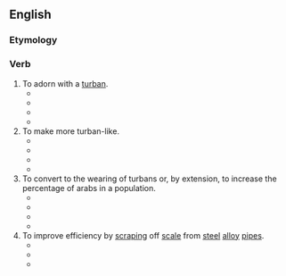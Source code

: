 ==English==

===Etymology===
{{suffix|en|turban|ize}}

===Verb===
{{en-verb}}

# To adorn with a [[turban]].
#* {{quote-book|en|year=2006  |title=God's Gym: Stories |author=John Edgar Wideman |page= |ISBN=0547346727 |passage=Lord, girl. What's happened to your hair. Nappy. Kinky. '''Turbanize''' it. }}
#* {{quote-book|en|year=2007 |title=Shakespeare Studies - Volume 35 |author=Susan Zimmerman, Garrett Sullivan, & Linda Neiberg  |page=33 |ISBN=0838641237 |passage=Among class- or status-conscious spectators in the Whitefriars Theater, might not Morose's transformation into a shop sign (perhaps just a few doors down from the theater on Fleet Street) get a bigger, or more mocking, laugh than the '''turbanized''' Morose earlier in the play? }}
#* {{quote-book|en|year=2013 |title=Jacob's Ladder |author=John Andes |page=19 |ISBN=1475977840 |passage=As she walks, she dries her beautiful blonde hair. She '''turbanizes''' her head and snaps it back. }}
#* {{quote-book|en|year=2015 |title=Revolution Under Attack: The Forqan Group of Iran |author=R. Cohen |page=30 |ISBN=1137502509 |passage=The most interesting point in these testimonies is that they saw that Goodarzi had an Amameh on his head, and wondered who could have '''turbanized''' him. }}
# To make more turban-like.
#* {{quote-book|en|year=1905 |title=Transactions - Volume 5 |author=Ecclesiological Society |page=xli |ISBN= |passage=Soon after there arose a fashion of wearing an imitation of the '''turbanized''' hood, also called a bourrelet — a padded circlet covered with cloth, to which were attached what appeared to be the extremities of a hood. }}
#* {{quote-book|en|year=1950 |title=Department Store Economist - Volume 13 |author= |page=77 |ISBN= |passage=Fashion attractions in bathing caps Peak demand is expected this year for the new bathing caps which have been '''turbanized''', beflowered, polka dotted and otherwise glamorized as they never were before. }}
#* {{quote-book|en|year=1960 |title=The History of the Hat |author=Michael Harrison  |page=54 |ISBN= |passage=''Pro hatbandys de serico negro [sic], ijs'' (1412-1413) is a far cry from ''A hat-bande with xviij gowlde buttons'' (1594), but the imaginative talent of the 14th century was concentrated on the possibilities of feathers and the "'''turbanizing'''" of the hood. }}
#* {{quote-book|en|year=1996  |title=Impressions of Arabia: Architecture and Frescoes of the Asir Region |author=Thierry Mauger  |page= |ISBN= |passage=The farmer working in the fields has to fold back the thawb and "'''turbanize'''" the headscarf.  }}
# To convert to the wearing of turbans or, by extension, to increase the percentage of arabs in a population.
#* {{quote-book|en|year=1865 |title=Martin's History of France: The Age of Louis XIV - Volume 2 |author=Henri Martin & Mary Louise Booth |page=20 |ISBN= |passage=This Turkish procedure gave the Dutch and German pamphleteers a fine opportunity to raise a cry against the grand Turk of the French and '''turbanized''' France, who learned their manners from their good friends the miscreants. }}
#* {{quote-journal|en|year=1929|work=Morrow's Almanack for the Year of Our Lord |page=128|title=It Happens|author=Muriel Draper|passage=Who '''turbanized''' America, who lives in a stable with blood-red walls and a green-blue ceiling, whose articles and Music at Midnight have made even more stir than the remarkable taste of her interior decorating, who talks more delightfully than almost any one in New York.}}
#* {{quote-book|en|year=1962 |title=History today - Volume 12 |author= |page=173 |ISBN= |passage=The reason for which this terror of the Turks allowed himself, in the expression of a pamphleteer writing somewhat later, to be '''turbanized''' in this way, was his appreciation of the great advantages to be gained from the acquisition of the East Prussian seaboard. }}
#* {{quote-book|en|year=2006 |title=Orientalism in French Classical Drama |author=Michèle Longino |page=254 |ISBN=0521025176 |passage=A pamphlet, widely distributed a bit later in all Europe, reproaches him severely for ''''turbanizing'''' France. }}
# To improve efficiency by [[scrape|scraping]] off [[scale]] from [[steel]] [[alloy]] [[pipes]].
#* {{quote-book|en|year=1934 |title=Illinois Engineer |author= |page=189 |ISBN= |passage=The showing made by this swift water bug so impressed the Admiralty that they took steps to '''turbanize''' the British navy. }}
#* {{quote-book|en|year=1965  |title=Corrosion Abstracts - Volume 4 |author= |page=71 |ISBN= |passage=Rotary driven steel scrapers are normally employed to remove loose scale from C or low alloy steel pipe that has been hot bent. This method is called '''turbanizing'''.  }}
#* {{quote-book|en|year=1977 |title=Proceedings - Volume 11  |author= |page=12 |ISBN= |passage=6) Substitution of dieselized for '''turbanized''' power. }}